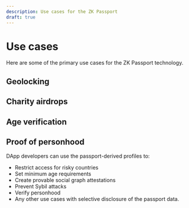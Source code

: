 ```yaml
---
description: Use cases for the ZK Passport
draft: true
---
```


# Use cases

Here are some of the primary use cases for the ZK Passport technology.

## Geolocking

## Charity airdrops

## Age verification

## Proof of personhood



DApp developers can use the passport-derived profiles to:
- Restrict access for risky countries
- Set minimum age requirements
- Create provable social graph attestations
- Prevent Sybil attacks
- Verify personhood
- Any other use cases with selective disclosure of the passport data.
